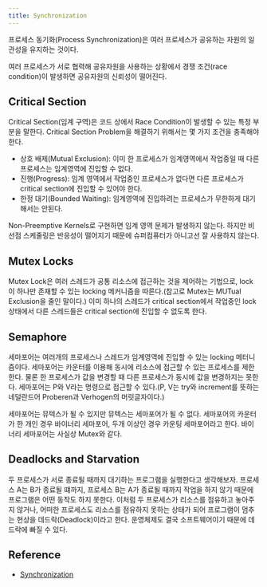 ```yaml
---
title: Synchronization
---
```



프로세스 동기화(Process Synchronization)은 여러 프로세스가 공유하는 자원의 일관성을
유지하는 것이다.

여러 프로세스가 서로 협력해 공유자원을 사용하는 상황에서 경쟁 조건(race condition)이 발생하면
공유자원의 신뢰성이 떨어진다.

## Critical Section

Critical Section(임계 구역)은 코드 상에서 Race Condition이 발생할 수 있는 특정 부분을
말한다. Critical Section Problem을 해결하기 위해서는 몇 가지 조건을 충족해야 한다.

- 상호 배제(Mutual Exclusion): 이미 한 프로세스가 임계영역에서 작업중일 때 다른 프로세스는
  임계영역에 진입할 수 없다.
- 진행(Progress): 임계 영역에서 작업중인 프로세스가 없다면 다른 프로세스가 critical section에
  진입할 수 있어야 한다.
- 한정 대기(Bounded Waiting): 임계영역에 진입하려는 프로세스가 무한하게 대기해서는 안된다.

Non-Preemptive Kernels로 구현하면 임계 영역 문제가 발생하지 않는다. 하지만 비선점 스케줄링은 반응성이
떨어지기 때문에 슈퍼컴퓨터가 아니고선 잘 사용하지 않는다.

## Mutex Locks

Mutex Lock은 여러 스레드가 공통 리소스에 접근하는 것을 제어하는 기법으로, lock이 하나만 존재할 수 있는
locking 메커니즘을 따른다.(참고로 Mutex는 MUTual Exclusion을 줄인 말이다.) 이미 하나의 스레드가
critical section에서 작업중인 lock 상태에서 다른 스레드들은 critical section에 진입할 수 없도록 한다.

## Semaphore

세마포어는 여러개의 프로세스나 스레드가 임계영역에 진입할 수 있는 locking 메터니즘이다. 세마포어는 카운터를
이용해 동시에 리소스에 접근할 수 있는 프로세스를 제한한다. 물론 한 프로세스가 값을 변경할 때 다른 프로세스가
동시에 값을 변경하지는 못한다. 세마포어는 P와 V라는 명령으로 접근할 수 있다.(P, V는 try와 increment를
뜻하는 네덜란드어 Proberen과 Verhogen의 머릿글자이다.)

세마포어는 뮤텍스가 될 수 있지만 뮤텍스는 세마포어가 될 수 없다. 세마포어의 카운터가 한 개인 경우 바이너리
세마포어, 두개 이상인 경우 카운팅 세마포어라고 한다. 바이너리 세마포어는 사실상 Mutex와 같다.

## Deadlocks and Starvation

두 프로세스가 서로 종료될 때까지 대기하는 프로그램을 실행한다고 생각해보자. 프로세스 A는 B가 종료될 떄까지,
프로세스 B는 A가 종료될 때까지 작업을 하지 않기 때문에 프로그램은 어떤 동작도 하지 못한다. 이처럼 두 프로세스가
리소스를 점유하고 놓아주지 않거나, 어떠한 프로세스도 리소스를 점유하지 못하는 상태가 되어 프로그램이 멈추는 현상을
데드락(Deadlock)이라고 한다. 운영체제도 결국 소프트웨어이기 때문에 데드락에 빠질 수 있다.

## Reference

- [Synchronization](https://parksb.github.io/article/10.html)
